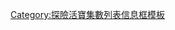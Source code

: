 {{Infobox Adventure Time season episode list
| season_number = 9
| start_year    = 2017
| end_year      = 2017
| start_date    = 2017年4月21日 
| end_date      = 2017年7月21日
| episode_list  = 
<center>'''[[探險活寶 (第九季)|第九季]]集數列表'''</center>
#[[惡夢怪球]]
#[[拯救哇賽秘境|拯救哇賽秘境：驚奇巨變]]
#[[拯救哇賽秘境|拯救哇賽秘境：甜蜜霸王戀]]
#[[拯救哇賽秘境|拯救哇賽秘境：冬之光]]
#[[拯救哇賽秘境|拯救哇賽秘境：豬怪雲雲]]
#[[拯救哇賽秘境|拯救哇賽秘境：黏黏國度]]
#[[拯救哇賽秘境|拯救哇賽秘境：火大戰鬥]]
#[[拯救哇賽秘境|拯救哇賽秘境：英雄心]]
#[[拯救哇賽秘境|拯救哇賽秘境：原歸過往]]
#[[變形老皮]]
#[[舊相片的回憶]]
#[[山寨版寶妹]]
#[[陰魔王再次回歸]]
#[[真心換絕情]]
}}<noinclude>[[Category:探險活寶集數列表信息框模板]]</noinclude>